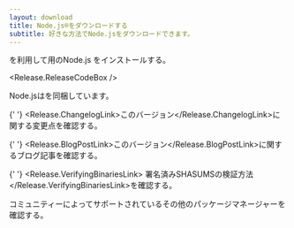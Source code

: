 ```yaml
---
layout: download
title: Node.js®をダウンロードする
subtitle: 好きな方法でNode.jsをダウンロードできます。
---
```


<section>
  <Release.PlatformDropdown />を利用して<Release.OperatingSystemDropdown exclude={["AIX"]} />用のNode.js <Release.VersionDropdown />をインストールする。

  <Release.ReleaseCodeBox />
</section>

<section>
  Node.jsは<Release.NpmLink />を同梱しています。

{' '}
<Release.ChangelogLink>このバージョン</Release.ChangelogLink>に関する変更点を確認する。

{' '}
<Release.BlogPostLink>このバージョン</Release.BlogPostLink>に関するブログ記事を確認する。

{' '}
<Release.VerifyingBinariesLink>
  署名済みSHASUMSの検証方法
</Release.VerifyingBinariesLink>を確認する。

コミュニティーによってサポートされているその他の<LinkWithArrow href="/download/package-manager/all">パッケージマネージャー</LinkWithArrow>を確認する。

</section>

